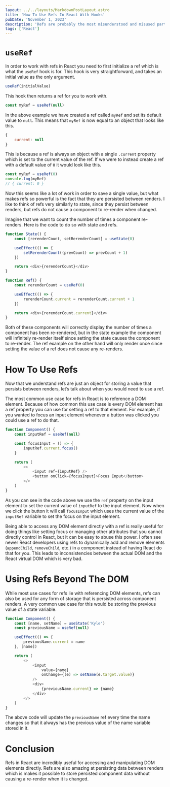 ```yaml
---
layout: ../../layouts/MarkdownPostLayout.astro
title: 'How To Use Refs In React With Hooks'
pubDate: 'November 1, 2023'
description: 'Refs are probably the most misunderstood and misused part of React. All too often, I see developers using refs to manipulate the DOM directly or work around React in someway which makes working with React much harder. In this article I am going to go over everything you need to know about refs in order to help you never make those ref mistakes.'
tags: ['React']
---
```


# `useRef`

In order to work with refs in React you need to first initialize a ref which is what the `useRef` hook is for. This hook is very straightforward, and takes an initial value as the only argument.

```js
useRef(initialValue)
```

This hook then returns a ref for you to work with.

```js
const myRef = useRef(null)
```

In the above example we have created a ref called `myRef` and set its default value to `null`. This means that `myRef` is now equal to an object that looks like this.

```js
{
	current: null
}
```

This is because a ref is always an object with a single `.current` property which is set to the current value of the ref. If we were to instead create a ref with a default value of `0` it would look like this.

```js
const myRef = useRef(0)
console.log(myRef)
// { current: 0 }
```

Now this seems like a lot of work in order to save a single value, but what makes refs so powerful is the fact that they are persisted between renders. I like to think of refs very similarly to state, since they persist between renders, but refs do not cause a component to re-render when changed.

Imagine that we want to count the number of times a component re-renders. Here is the code to do so with state and refs.

```js
function State() {
	const [rerenderCount, setRerenderCount] = useState(0)

	useEffect(() => {
		setRerenderCount((prevCount) => prevCount + 1)
	})

	return <div>{rerenderCount}</div>
}
```

```js
function Ref() {
	const rerenderCount = useRef(0)

	useEffect(() => {
		rerenderCount.current = rerenderCount.current + 1
	})

	return <div>{rerenderCount.current}</div>
}
```

Both of these components will correctly display the number of times a component has been re-rendered, but in the state example the component will infinitely re-render itself since setting the state causes the component to re-render. The ref example on the other hand will only render once since setting the value of a ref does not cause any re-renders.

# How To Use Refs

Now that we understand refs are just an object for storing a value that persists between renders, let’s talk about when you would need to use a ref.

The most common use case for refs in React is to reference a DOM element. Because of how common this use case is every DOM element has a ref property you can use for setting a ref to that element. For example, if you wanted to focus an input element whenever a button was clicked you could use a ref to do that.

```js
function Component() {
	const inputRef = useRef(null)

	const focusInput = () => {
		inputRef.current.focus()
	}

	return (
		<>
			<input ref={inputRef} />
			<button onClick={focusInput}>Focus Input</button>
		</>
	)
}
```

As you can see in the code above we use the `ref` property on the input element to set the current value of `inputRef` to the input element. Now when we click the button it will call `focusInput` which uses the current value of the `inputRef` variable to set the focus on the input element.

Being able to access any DOM element directly with a ref is really useful for doing things like setting focus or managing other attributes that you cannot directly control in React, but it can be easy to abuse this power. I often see newer React developers using refs to dynamically add and remove elements (`appendChild`, `removeChild`, etc.) in a component instead of having React do that for you. This leads to inconsistencies between the actual DOM and the React virtual DOM which is very bad.

# Using Refs Beyond The DOM

While most use cases for refs lie with referencing DOM elements, refs can also be used for any form of storage that is persisted across component renders. A very common use case for this would be storing the previous value of a state variable.

```js
function Component() {
	const [name, setName] = useState('Kyle')
	const previousName = useRef(null)

	useEffect(() => {
		previousName.current = name
	}, [name])

	return (
		<>
			<input
				value={name}
				onChange={(e) => setName(e.target.value)}
			/>
			<div>
				{previousName.current} => {name}
			</div>
		</>
	)
}
```

The above code will update the `previousName` ref every time the name changes so that it always has the previous value of the name variable stored in it.

# Conclusion

Refs in React are incredibly useful for accessing and manipulating DOM elements directly. Refs are also amazing at persisting data between renders which is makes it possible to store persisted component data without causing a re-render when it is changed.
